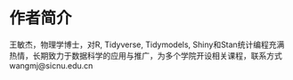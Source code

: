# 作者简介 {#author .unnumbered}

王敏杰，物理学博士，对R, Tidyverse, Tidymodels, Shiny和Stan统计编程充满热情，长期致力于数据科学的应用与推广，为多个学院开设相关课程，联系方式 wangmj@sicnu.edu.cn
